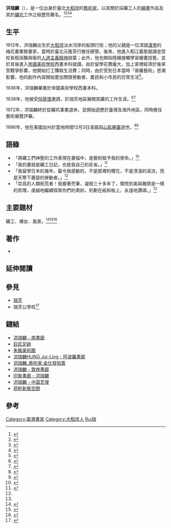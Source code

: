 {{Infobox person
| name               = 洪瑞麟
| image              = File:洪瑞麟.jpg
| image_size         = 200px
| alt                = <!-- 圖像替代 -->
| caption            = 攝於1937年
| native_name_lang   = <!-- 語系 -->
| pronunciation      = <!-- 讀音 -->
| romaji             = <!-- 羅馬拼音 -->
| english_name       = <!-- 英文名 -->
| zi                 = <!-- 字 -->
| hao                = <!-- 號 -->
| real_name          = <!-- 本名 -->
| gender             = 男
| birth_name         = <!-- 出生名 -->
| birth_date         = {{Birth date|1912|05|07}}
| birth_place        = {{TWN-JPN}}[[臺北廳|臺北廳]][[大稻埕|大稻埕]]
| baptised           = <!-- 受洗 -->
| death_date         = {{death date and age|1996|12|03|1912|05|07}}
| death_place        = {{USA}}[[加利福尼亞州|加利福尼亞州]]
| death_cause        = [[心肌梗塞|心肌梗塞]]
| body_discovered    = <!-- 遺體發現地 -->
| resting_place      = <!-- 墓地 -->
| resting_place_coordinates =  <!-- 墓地坐標 {{coord|LAT|LONG|type:landmark|display=inline}} -->
| monuments          = <!-- 紀念建築 -->
| residence          = <!-- 居住地 -->
| nationality        = {{JPN-EMP}}（1912年－1945年）<br>{{ROC}}（1945年－1996年）
| other_names        = 矮肥仔洪<ref>{{Cite web |url=http://lobo32xl.pixnet.net/blog/post/233154830-%E4%B9%9D%E4%BB%BD%E5%B1%B1%E4%B8%8B%E7%91%9E%E8%8A%B3%E5%85%AC%E5%9C%92%E6%87%B7%E5%B1%B1%E7%85%A4%E7%A4%A6%E8%80%81%E7%A4%A6%E5%B7%A5%E5%80%91%E8%AB%87%E6%89%80%E8%B5%B7%E7%9A%84 |title=九份山下瑞芳公園懷山煤礦老礦工們談所起的倪蔣懷,洪瑞麟,蔣瑞坑先生等諸位畫家 |access-date=2016-12-11 |archive-date=2021-04-06 |archive-url=https://web.archive.org/web/20210406195917/https://lobo32xl.pixnet.net/blog/post/233154830-%E4%B9%9D%E4%BB%BD%E5%B1%B1%E4%B8%8B%E7%91%9E%E8%8A%B3%E5%85%AC%E5%9C%92%E6%87%B7%E5%B1%B1%E7%85%A4%E7%A4%A6%E8%80%81%E7%A4%A6%E5%B7%A5%E5%80%91%E8%AB%87%E6%89%80%E8%B5%B7%E7%9A%84 |dead-url=no }}</ref>
| ethnicity          = <!-- 民族 -->
| citizenship        = <!-- 公民權 -->
| alma_mater         = <!-- 母校 -->
| occupation         = <!-- 職業 -->
| years_active       = <!-- 活躍時期 -->
| era                = <!-- 年代 -->
| employer           = <!-- 僱主 -->
| organization       = <!-- 組織 -->
| agent              = <!-- 機構 -->
| known_for          = 創作描繪礦工工作情境的諸多作品
| notable_works      = <!-- 知名作品 -->
| style              = <!-- 風格 -->
| home_town          = <!-- 家鄉 -->
| ancestor           = <!-- 籍貫（僅限部分地區人士使用） -->
| salary             = <!-- 薪金 -->
| net_worth          = <!-- 淨資產 -->
| height             = <!-- 身高 -->
| weight             = <!-- 體重 -->
| television         = <!-- 電視節目 -->
| title              = <!-- 頭銜 -->
| term               = <!-- 頭銜時期 -->
| predecessor        = <!-- 前任 -->
| successor          = <!-- 繼任 -->
| party              = <!-- 政黨 -->
| movement           = <!-- 政治運動 -->
| boards             = <!-- 董事會 -->
| religion           = <!-- 宗教信仰 -->
| denomination       = <!-- 宗派 -->
| criminal_charge    = <!-- 刑事起訴 -->
| criminal_penalty   = <!-- 刑事處罰 -->
| criminal_status    = <!-- 刑事狀況 -->
| children           = <!-- 兒女 -->
| parents            = 洪鶴汀（父）<br>施葉涼（母）
| relatives          = <!-- 親屬 -->
| family             = <!-- 家族成員 -->
| callsign           = <!-- 呼號 -->
| awards             = 
*作品《慈幃》臺灣美術展覽會臺日賞（1936年）
| honours = 
*作品《微光》入選[[臺灣美術展覽會|臺灣美術展覽會]]（1930年）
*作品《蟬聲》入選臺灣美術展覽會（1935年）
*作品《坑內工作》（又名《勞働》）入選[[臺灣總督府美術展覽會|臺灣總督府美術展覽會]]（1939年）
| website            = <!-- 網站 {{URL|example.com}} -->
| module             = 
| module2            = 
| module3            = 
| module4            = 
| module5            = 
| module6            = 
| signature          = <!-- 簽名 -->
| signature_size     = <!-- 簽名大小 -->
| signature_alt      = <!-- 簽名替代 -->
| footnotes          = <!-- 腳註 -->
| educate          = 
*[[武藏野美術大學|帝國美術學校]]西畫本科（1936年畢業）
*[[本鄉繪畫研究所|本鄉繪畫研究所]]（約1929年）
*[[川端畫學校|川端畫學校]]（約1929年）
*[[台灣繪畫研究所|台灣繪畫研究所]]（約1927年）
*[[私立成淵學校|私立成淵學校]]（1926年入學）
*[[稻江義塾|稻江義塾]]（1920年入學）
| past = 
*東京前衛美術家俱樂部成員（1934年－？）
*[[MOUVE洋畫集團|MOUVE洋畫集團]]創始成員（1937年9月－？）
*瑞芳地區礦坑開採職員（1938年9月－？）
*[[國立臺灣藝術專科學校|國立臺灣藝術專科學校]]兼任教授 （1964年－？）<ref>{{Cite web |url=http://140.131.21.196/art55/teacher.asp?PNO=P026 |title=教師履歷 |access-date=2016-12-11 |archive-date=2016-12-11 |archive-url=https://web.archive.org/web/20161211060907/http://140.131.21.196/art55/teacher.asp?PNO=P026 |dead-url=yes }}</ref>
*大專美術系入學考試術科閱卷委員（1966年）
*懷山煤礦所屬大溪煤礦業務主持人（1966年－1972年）
*臺北市美展評審（1976年）
*北區大專書畫展評審（1976年）
*第八屆[[全國美術展|全國美術展]]籌備委員（1976年）
*第三十一屆[[台灣省全省美術展覽會|臺灣省全省美術展覽會]]評審委員（1976年）
*中華民國油畫學會理事（1977年）
*第八屆全國美術展評審委員（1977年）
*第三十二屆臺灣省全省美術展覽會評審委員 （1977年）
*第三十三屆臺灣省全省美術展覽會評審委員 （1978年）
*北區大專學生美展評審（1979年）
*洪瑞麟藝術工作室創始人（1987年）
*[[東海大學_(台灣)|東海大學]]第一任駐校藝術家 (1989年)<ref>[http://www.aerc.nhcue.edu.tw/8-0/twart-jp/html/ca-905a.htm 905．1912-1997．洪瑞麟．年表] {{webarchive|url=https://web.archive.org/web/20121122053849/http://www.aerc.nhcue.edu.tw/8-0/twart-jp/html/ca-905a.htm |date=2012-11-22 }}</ref>

| language           = <!-- 語言 -->
| resecrch           = <!-- 研究領域 -->
| spouse             = {{Marriage|彭金花|1939|1978|reason=widowed}} 

| partner            = <!-- 伴侶 -->
| influences         = {{Unbulleted list|稻垣籐與衛 ([[稻江義塾|稻江義塾]]校長)|[[楊三郎_(畫家)|楊三郎]]|[[倪蔣懷|倪蔣懷]]|[[石川欽一郎|石川欽一郎]]|清水多嘉示}}
| influenced         = <!-- 影響於 -->
}}

'''洪瑞麟'''（{{Bd|1912年|5月7日|1996年|12月3日|catIdx=}}），是一位出身於臺北[[大稻埕|大稻埕]]的[[藝術家|藝術家]]，以其關於採礦工人的[[绘画|繪畫]]作品及其於[[礦井|礦坑]]工作之經歷而著名。<ref>{{Cite web|url=http://vr.theatre.ntu.edu.tw/fineart/painter-tw/hungjuilin/hungjuilin.htm|title=洪瑞麟|accessdate=2016-12-11|work=vr.theatre.ntu.edu.tw|archive-date=2021-04-02|archive-url=https://web.archive.org/web/20210402071729/http://vr.theatre.ntu.edu.tw/fineart/painter-tw/hungjuilin/hungjuilin.htm|dead-url=no}}</ref><ref>{{Cite web|url=http://www.merit-times.com.tw/newspage.aspx?unid=390388|title=人間福報 : 【珍貴的台灣文化記像】 描繪地底之光的洪瑞麟|accessdate=2016-12-11|archive-date=2021-04-06|archive-url=https://web.archive.org/web/20210406195937/https://www.merit-times.com.tw/newspage.aspx?unid=390388|dead-url=no}}</ref><ref>{{Cite news|url=http://zh-tw.taiwanacademy.tw/toolkit/index.php?option=com_arts&view=work&id=103&Itemid=350|title=水彩|last=|first=|date=|work=|newspaper=臺灣書院|accessdate=2016-12-11|archive-url=https://web.archive.org/web/20161211070057/http://zh-tw.taiwanacademy.tw/toolkit/index.php?option=com_arts&view=work&id=103&Itemid=350|archive-date=2016-12-11|dead-url=yes}}</ref><ref>{{Cite web |url=http://www.xuexuecolors.com/coloritem.php?xue=5&id=465 |title=學學台灣文化色彩 【色彩新聞】「洪瑞麟25／100 Retro」－礦工畫家百歲紀念展 |access-date=2016-12-11 |archive-date=2021-04-06 |archive-url=https://web.archive.org/web/20210406195917/http://www.xuexuecolors.com/coloritem.php?xue=5&id=465 |dead-url=no }}</ref>

== 生平 ==
1912年，洪瑞麟出生於[[大稻埕|大稻埕]]淡水河岸的船頭行街；他的父親是一位深諳[[汉学|漢學]]的梅花畫業餘畫家，當時於臺北元隆茶行擔任總管。後來，他進入稻江義塾就讀並受校長稻垣籐與衛的[[人道主义|人道主義精神]]啟蒙；此外，他也開始陸續接觸學習繪畫技藝，並於其後進入[[武藏野美術大學|帝國美術學校]]西畫本科就讀。由於留學花費龐大，加上家裡經濟於後來受戰爭影響，他開始打工賺取生活費；同時，由於受到日本當時「普羅藝術」思潮影響，他的創作內容開始更加關懷勞動者、農民和小市民的日常生活<ref>{{Cite book|url=https://books.google.com.tw/books?id=ljAyCgAAQBAJ&pg=PA80&lpg=PA80&dq=%E6%B4%AA%E7%91%9E%E9%BA%9F&source=bl&ots=-9o3XcZ2M7&sig=T8YdcSQHSj91QqxHAMNf7h1PhX4&hl=zh-TW&sa=X&ved=0ahUKEwjnxd6UxuvQAhUGHJQKHVNFDOA4FBDoAQhGMAk#v=onepage&q=%E6%B4%AA%E7%91%9E%E9%BA%9F&f=false|title=追尋台灣的風景圖像|last=李欽賢|date=2015-07-30|publisher=台灣五南圖書出版股份有限公司|isbn=9789866318733|language=zh-TW|access-date=2016-12-11|archive-date=2021-04-06|archive-url=https://web.archive.org/web/20210406200008/https://books.google.com.tw/books?id=ljAyCgAAQBAJ&pg=PA80&lpg=PA80&dq=%E6%B4%AA%E7%91%9E%E9%BA%9F&source=bl&ots=-9o3XcZ2M7&sig=T8YdcSQHSj91QqxHAMNf7h1PhX4&hl=zh-TW&sa=X&ved=0ahUKEwjnxd6UxuvQAhUGHJQKHVNFDOA4FBDoAQhGMAk#v=onepage&q=%E6%B4%AA%E7%91%9E%E9%BA%9F&f=false|dead-url=no}}</ref>。

1936年，洪瑞麟畢業於帝國美術學校西畫本科。

1938年，他接受[[倪蔣懷|倪蔣懷]]邀請，於瑞芳地區展開其礦坑工作生涯。<ref>{{Cite web|url=http://www.geocities.jp/skytenky/1/h99507.html|title=報導李梅樹/礦工畫家洪瑞麟出生|accessdate=2016-12-11|work=www.geocities.jp|archive-url=https://web.archive.org/web/20161211065057/http://www.geocities.jp/skytenky/1/h99507.html|archive-date=2016-12-11|dead-url=yes}}</ref><ref name=":1">{{Cite web|url=http://cn.rti.org.tw/taiwan/TaiwanHistory.aspx?id=294&Month=5|title=中央廣播電台_歷史台灣|accessdate=2016-12-11|work=cn.rti.org.tw|deadurl=yes|archiveurl=https://web.archive.org/web/20161211065334/http://cn.rti.org.tw/taiwan/TaiwanHistory.aspx?id=294&Month=5|archivedate=2016-12-11}}</ref>

1972年，洪瑞麟終於從礦坑事業退休，並開始遊歷於臺灣及海外地區，同時擔任藝術展覽評審。

1996年，他在美國加州於當地時間12月3日凌晨因[[心肌梗塞|心肌梗塞]]逝世。<ref>{{Cite web|url=http://webcache.googleusercontent.com/search?q=cache:a-uhTYcp-VwJ:www1.ntmofa.gov.tw/opentaiwanart/a/contect/002.doc+&cd=11&hl=zh-TW&ct=clnk&gl=tw&client=firefox-b-ab|title=洪瑞麟，向來以畫礦工|accessdate=2016-12-11|work=webcache.googleusercontent.com}}{{Dead link|date=2019年4月 |bot=InternetArchiveBot |fix-attempted=yes }}</ref><ref>{{Cite web|url=http://nrch.culture.tw/twpedia.aspx?id=4694|title=http://nrch.culture.tw/twpedia.aspx?id=4694|accessdate=2016-12-11|work=nrch.culture.tw|archive-date=2021-04-06|archive-url=https://web.archive.org/web/20210406200011/http://nrch.culture.tw/twpedia.aspx?id=4694|dead-url=no}}</ref>

== 語錄 ==
* 「將礦工們神聖的工作表現在畫幅中，是藝術賦予我的使命。」<ref>{{Cite web|url=http://webcache.googleusercontent.com/search?q=cache:PPa4yBN5rE4J:www.tai-nan.com/enews/200912/%25E5%258F%25B0%25E4%25BC%2581%25E6%2594%25B6%25E8%2597%258F%25E6%25B4%25AA%25E7%2591%259E%25E9%25BA%259F%25E7%2595%25AB%25E4%25BD%259C%25E5%25B1%2595%25E7%25A4%25BA.doc+&cd=9&hl=zh-TW&ct=clnk&gl=tw&client=firefox-b-ab|title=台企經典藝術收藏|accessdate=2016-12-11|work=webcache.googleusercontent.com|archive-date=2021-04-06|archive-url=https://web.archive.org/web/20210406195947/http://webcache.googleusercontent.com/search?q=cache%3APPa4yBN5rE4J%3Awww.tai-nan.com%2Fenews%2F200912%2F%25E5%258F%25B0%25E4%25BC%2581%25E6%2594%25B6%25E8%2597%258F%25E6%25B4%25AA%25E7%2591%259E%25E9%25BA%259F%25E7%2595%25AB%25E4%25BD%259C%25E5%25B1%2595%25E7%25A4%25BA.doc+&cd=9&hl=zh-TW&ct=clnk&gl=tw&client=firefox-b-ab|dead-url=no}}</ref>
* 「我的畫就是礦工日記，也是我自己的反省。」<ref name=":0">{{Cite news|url=http://www.thinkingtaiwan.com/content/5436|title=張肇烜 - 【人心人術】 地底的微光！台灣礦工畫家：洪瑞麟 - 想想Thinking Taiwan - 想想台灣，想想未來|newspaper=想想論壇|accessdate=2016-12-11|archive-date=2021-04-06|archive-url=https://web.archive.org/web/20210406200023/https://www.thinkingtaiwan.com/content/5436|dead-url=no}}</ref>
* 「我留學日本的幾年，最令我感動的，不是那裡的櫻花，不是清淺的溪流，而是天寒下蕭瑟的勞動者。」<ref name=":0" />
* 「崇高的人類拓荒者！我握著禿筆，凝視三十多年了，領悟到美與醜原是一樣的哲理，虔誠地繼續探索你們的奧妙。刻劃在紙和板上，永遠地讚頌。」<ref name=":1" />

== 主要題材 ==
礦工、裸女、風景。<ref>{{Cite web|url=http://www.lianggallery.com/?portfolio=%E6%B4%AA%E7%91%9E%E9%BA%9F|title=洪瑞麟|accessdate=2016-12-11|author=|date=|work=www.lianggallery.com|publisher=|archive-date=2021-04-06|archive-url=https://web.archive.org/web/20210406200028/http://www.lianggallery.com/?portfolio=%E6%B4%AA%E7%91%9E%E9%BA%9F|dead-url=no}}</ref><ref>{{Cite web|url=http://www.jslauction.com/artists_detail.php?Arter=129|title=景薰樓國際藝術拍賣|accessdate=2016-12-11|work=www.jslauction.com|archive-date=2021-04-06|archive-url=https://web.archive.org/web/20210406200017/http://www.jslauction.com/artists_detail.php?Arter=129|dead-url=no}}</ref><ref>{{Cite web|url=http://www.ericwork.idv.tw/honggah/exhibition/20060313-1/unit1-art.htm|title=無標題文件|accessdate=2016-12-11|work=www.ericwork.idv.tw|archive-date=2016-12-11|archive-url=https://web.archive.org/web/20161211071450/http://www.ericwork.idv.tw/honggah/exhibition/20060313-1/unit1-art.htm|dead-url=no}}</ref>

== 著作 ==
* {{Cite book|url=https://books.google.com.tw/books/about/%E5%9C%B0%E5%BA%95%E7%9A%84%E5%85%89.html?id=4t5VmgEACAAJ&redir_esc=y|title=地底的光: 洪瑞麟礦工速寫集|date=1979-01-01|publisher=雄獅|language=zh|access-date=2016-12-11|archive-date=2021-04-06|archive-url=https://web.archive.org/web/20210406200034/https://books.google.com.tw/books/about/%E5%9C%B0%E5%BA%95%E7%9A%84%E5%85%89.html?id=4t5VmgEACAAJ&redir_esc=y|dead-url=no}}

== 延伸閱讀 ==

== 參見 ==
* [[瑞芳區|瑞芳]]
* 瑞芳公學校<ref>{{Cite book|url=https://books.google.com.tw/books?id=GCsyCgAAQBAJ&pg=PA86&lpg=PA86&dq=%E6%B4%AA%E7%91%9E%E9%BA%9F&source=bl&ots=jouYHCW3cd&sig=ELvTFWI2KkIt182DorglJkYf7H8&hl=zh-TW&sa=X&ved=0ahUKEwi8t6SbyuvQAhVCnJQKHVK7CW04PBDoAQglMAI#v=onepage&q=%E6%B4%AA%E7%91%9E%E9%BA%9F&f=false|title=宜蘭鐵道物語: 1924文化列車首航|last=李欽賢|date=2013-11-01|publisher=台灣五南圖書出版股份有限公司|isbn=9789571173207|language=zh-TW|access-date=2016-12-11|archive-date=2021-04-06|archive-url=https://web.archive.org/web/20210406200048/https://books.google.com.tw/books?id=GCsyCgAAQBAJ&pg=PA86&lpg=PA86&dq=%E6%B4%AA%E7%91%9E%E9%BA%9F&source=bl&ots=jouYHCW3cd&sig=ELvTFWI2KkIt182DorglJkYf7H8&hl=zh-TW&sa=X&ved=0ahUKEwi8t6SbyuvQAhVCnJQKHVK7CW04PBDoAQglMAI#v=onepage&q=%E6%B4%AA%E7%91%9E%E9%BA%9F&f=false|dead-url=no}}</ref>
== 鏈結 ==
* [http://www.nan.com.tw/search2.asp?timg=artistbg.jpg&do=painter&pm=1068 洪瑞麟 - 南畫廊] {{Wayback|url=http://www.nan.com.tw/search2.asp?timg=artistbg.jpg&do=painter&pm=1068 |date=20200923003055 }}
* [http://web.moc.gov.tw/tdg/12/start.htm 巨匠足跡] {{Wayback|url=http://web.moc.gov.tw/tdg/12/start.htm |date=20161220112011 }}
* [http://www.juming.org.tw/opencms/juming/bookwork/bookwork/inside/inside_0002.html?sta=1&book=1 朱銘美術館] {{Wayback|url=http://www.juming.org.tw/opencms/juming/bookwork/bookwork/inside/inside_0002.html?sta=1&book=1 |date=20161220101348 }}
* [https://web.archive.org/web/20161220095543/http://www.artgalleryapollo.com/wp/%E6%B4%AA%E7%91%9E%E9%BA%9F-hong-jui-ling/ 洪瑞麟HUNG Jui-Ling  - 阿波羅畫廊]
* [http://www.kingsleyauction.com/tw/artist.php?act=view&no=45 洪瑞麟_藝術家 金仕發拍賣] {{Wayback|url=http://www.kingsleyauction.com/tw/artist.php?act=view&no=45 |date=20210406200051 }}
* [http://www.artcaves.com/Site/Artist/Default.aspx?SiteID=A206_AA_080329&ProgID=ArtWork&ProgName=catalog 洪瑞麟 - 敦煌畫廊] {{Wayback|url=http://www.artcaves.com/Site/Artist/Default.aspx?SiteID=A206_AA_080329&ProgID=ArtWork&ProgName=catalog |date=20161220092648 }}
* [https://web.archive.org/web/20161220182805/http://www.insiangallery.com/artist-1912HJL.html 印象畫廊 - 洪瑞麟]
* [http://artso.artron.net/auction/search_auction.php?keyword=%E6%B4%AA%E7%91%9E%E9%BA%9F 洪瑞麟 - 中国艺搜] {{Wayback|url=http://artso.artron.net/auction/search_auction.php?keyword=%E6%B4%AA%E7%91%9E%E9%BA%9F |date=20210406200053 }}
* [https://web.archive.org/web/20161211071911/http://www.lotusart.com.tw/work.php?wid=31 荷軒新藝空間]

== 參考 ==
{{reflist}}
{{台灣日治時期藝術家}}
{{DEFAULTSORT:Hung洪}}
[[Category:臺灣畫家|Category:臺灣畫家]]
[[Category:大稻埕人|Category:大稻埕人]]
[[Category:洪姓|Rui瑞]]